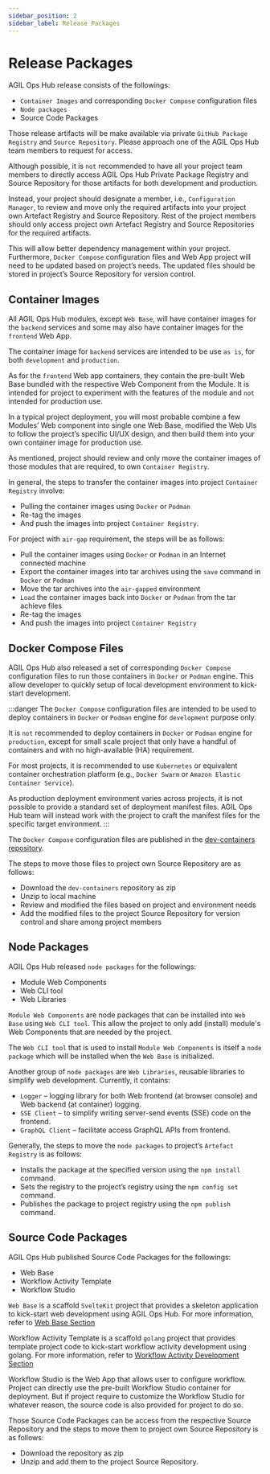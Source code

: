 ```yaml
---
sidebar_position: 2
sidebar_label: Release Packages
---
```


# Release Packages

AGIL Ops Hub release consists of the followings:
-	`Container Images` and corresponding `Docker Compose` configuration files
-	`Node packages`
-	Source Code Packages

Those release artifacts will be make available via private `GitHub Package Registry` and `Source Repository`. 
Please approach one of the AGIL Ops Hub team members to request for access.

Although possible, it is `not` recommended to have all your project team members to directly access AGIL Ops Hub Private Package Registry 
and Source Repository for those artifacts for both development and production.

Instead, your project should designate a member, i.e., `Configuration Manager`, to review and move only the required artifacts into your 
project own Artefact Registry and Source Repository. 
Rest of the project members should only access project own Artefact Registry and Source Repositories for the required artifacts.

This will allow better dependency management within your project. 
Furthermore, `Docker Compose` configuration files and Web App project will need to be updated based on project’s needs. 
The updated files should be stored in project’s Source Repository for version control.      



## Container Images

All AGIL Ops Hub modules, except `Web Base`, will have container images for the `backend` services and some may also have container images 
for the `frontend` Web App.

The container image for `backend` services are intended to be use `as is`, for both `development` and `production`. 

As for the `frontend` Web app containers, they contain the pre-built Web Base bundled with the respective Web Component from the Module. It 
is intended for project to experiment with the features of the module and `not` intended for production use. 

In a typical project deployment, you will most probable combine a few Modules’ Web component into single one Web Base, 
modified the Web UIs to follow the project’s specific UI/UX design, and then build them into your own container image for production use.    

As mentioned, project should review and only move the container images of those modules that are required, to own `Container Registry`. 

In general, the steps to transfer the container images into project `Container Registry` involve:
-	Pulling the container images using `Docker` or `Podman`
-	Re-tag the images
-	And push the images into project `Container Registry`.     

For project with `air-gap` requirement, the steps will be as follows:
-	Pull the container images using `Docker` or `Podman` in an Internet connected machine
-	Export the container images into tar archives using the `save` command in `Docker` or `Podman`
-	Move the tar archives into the `air-gapped` environment
-	`Load` the container images back into `Docker` or `Podman` from the tar achieve files   
-	Re-tag the images
-	And push the images into project `Container Registry`

## Docker Compose Files

AGIL Ops Hub also released a set of corresponding `Docker Compose` configuration files to run those containers in `Docker` or `Podman` engine.
This allow developer to quickly setup of local development environment to kick-start development. 

:::danger
The `Docker Compose` configuration files are intended to be used to deploy containers in `Docker` or `Podman` engine for `development` purpose only. 

It is `not` recommended to deploy containers in `Docker` or `Podman` engine for `production`, except for small scale project that only have a handful 
of containers and with no high-available (HA) requirement.

For most projects, it is recommended to use `Kubernetes` or equivalent container orchestration platform (e.g., `Docker Swarm` or `Amazon Elastic Container Service`).

As production deployment environment varies across projects, it is not possible to provide a standard set of deployment manifest files. AGIL Ops Hub team will 
instead work with the project to craft the manifest files for the specific target environment. 
:::

The `Docker Compose` configuration files are published in the [dev-containers repository](https://github.com/mssfoobar/dev-containers). 

The steps to move those files to project own Source Repository are as follows:
-	Download the `dev-containers` repository as zip
-	Unzip to local machine
-   Review and modified the files based on project and environment needs
-	Add the modified files to the project Source Repository for version control and share among project members


## Node Packages

AGIL Ops Hub released `node packages` for the followings:
-	Module Web Components
-	Web CLI tool
-	Web Libraries

`Module Web Components` are node packages that can be installed into `Web Base` using `Web CLI tool`. 
This allow the project to only add (install) module's Web Components that are needed by the project.

The `Web CLI tool` that is used to install `Module Web Components` is itself a `node package` which will be installed when the `Web Base` is initialized.

Another group of `node packages` are `Web Libraries`, reusable libraries to simplify web development. Currently, it contains:
-	`Logger` – logging library for both Web frontend (at browser console) and Web backend (at container) logging.
-	`SSE Client` – to simplify writing server-send events (SSE) code on the frontend.
-	`GraphQL Client` – facilitate access GraphQL APIs from frontend.
 
Generally, the steps to move the `node packages` to project’s `Artefact Registry` is as follows:
-	Installs the package at the specified version using the `npm install` command.
-	Sets the registry to the project’s registry using the `npm config set` command.
-	Publishes the package to project registry using the `npm publish` command.


##	Source Code Packages

AGIL Ops Hub published Source Code Packages for the followings:
-	Web Base
-	Workflow Activity Template
-	Workflow Studio

`Web Base` is a scaffold `SvelteKit` project that provides a skeleton application to kick-start web development using AGIL Ops Hub. 
For more information, refer to [Web Base Section](../web-base/overview.md)

Workflow Activity Template is a scaffold `golang` project that provides template project code to kick-start workflow activity development using golang. 
For more information, refer to [Workflow Activity Development Section](../wfe/development/development.mdx)

Workflow Studio is the Web App that allows user to configure workflow. Project can directly use the pre-built Workflow Studio container for deployment.
But if project require to customize the Workflow Studio for whatever reason, the source code is also provided for project to do so.

Those Source Code Packages can be access from the respective Source Repository and the steps to move them to project own Source Repository is as follows:
-	Download the repository as zip
-	Unzip and add them to the project Source Repository.
